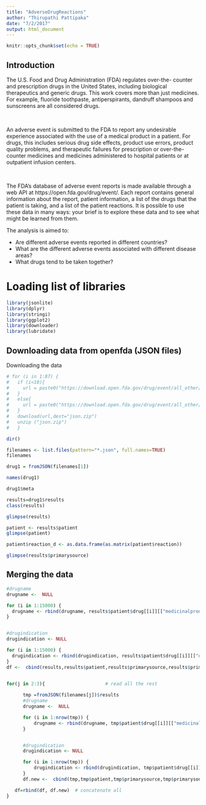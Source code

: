 ```yaml
---
title: "AdverseDrugReactions"
author: "Thirupathi Pattipaka"
date: "7/2/2017"
output: html_document
---
```


```r
knitr::opts_chunk$set(echo = TRUE)
```

## Introduction

The U.S. Food and Drug Administration (FDA) regulates over-the- counter and prescription drugs in the United States, including biological therapeutics and generic drugs. This work covers more than just medicines. For example, fluoride toothpaste, antiperspirants, dandruff shampoos and sunscreens are all considered drugs.

<br>

An adverse event is submitted to the FDA to report any undesirable experience associated with the use of a medical product in a patient. For drugs, this includes serious drug side effects, product use errors, product quality problems, and therapeutic failures for prescription or over-the- counter medicines and medicines administered to hospital patients or at outpatient infusion centers.

<br>

The FDA's database of adverse event reports is made available through a web API at https://open.fda.gov/drug/event/. Each report contains general information about the report, patient information, a list of the drugs that the patient is taking, and a list of the patient reactions. It is possible to use these data in many ways: your brief is to explore these data and to see what might be learned from them.

The analysis is aimed to:

* Are different adverse events reported in different countries?
* What are the different adverse events associated with different disease areas?
* What drugs tend to be taken together?

# Loading list of libraries
```r
library(jsonlite)
library(dplyr)
library(stringi)
library(ggplot2)
library(downloader)
library(lubridate)
```

## Downloading data from openfda (JSON files)

Downloading the data

```r
# for (i in 1:87) { 
#   if (i<10){
#     url = paste0("https://download.open.fda.gov/drug/event/all_other/drug-event-000",i,"-of-0087.json.zip")
#   }
#   else{
#     url = paste0("https://download.open.fda.gov/drug/event/all_other/drug-event-00",i,"-of-0087.json.zip")
#   }
#   download(url,dest="json.zip")
#   unzip ("json.zip")
#   }
```

```r
dir()
```
```r
filenames <- list.files(pattern="*.json", full.names=TRUE)
filenames
```

```r
drug1 = fromJSON(filenames[1])
```

```r
names(drug1)
```

```r
drug1$meta
```
```r
results=drug1$results
class(results)
```

```r
glimpse(results)
```

```r
patient <- results$patient
glimpse(patient)
```

```r
patient$reaction_d <- as.data.frame(as.matrix(patient$reaction))
```

```r
glimpse(results$primarysource)
```


## Merging the data

```r
#drugname
drugname <-  NULL

for (i in 1:15000) { 
  drugname <- rbind(drugname, results$patient$drug[[i]][["medicinalproduct"]] %>% paste( collapse=","))
}


#drugindication
drugindication <- NULL

for (i in 1:15000) { 
  drugindication <- rbind(drugindication, results$patient$drug[[i]][["drugindication"]] %>% paste( collapse=","))
}
df <-  cbind(results,results$patient,results$primarysource,results$primarysource,drugname = drugname,drugindication= drugindication)


for(j in 2:3){                      # read all the rest
      
      tmp =fromJSON(filenames[j])$results
      #drugname
      drugname <-  NULL

      for (i in 1:nrow(tmp)) { 
          drugname <- rbind(drugname, tmp$patient$drug[[i]][["medicinalproduct"]] %>% paste( collapse=","))
      }


      #drugindication
      drugindication <- NULL

      for (i in 1:nrow(tmp)) { 
          drugindication <- rbind(drugindication, tmp$patient$drug[[i]][["drugindication"]] %>% paste( collapse=","))
      }
      df.new <-  cbind(tmp,tmp$patient,tmp$primarysource,tmp$primarysource,drugname = drugname,drugindication= drugindication)

   df=rbind(df, df.new)  # concatenate all
}
```

